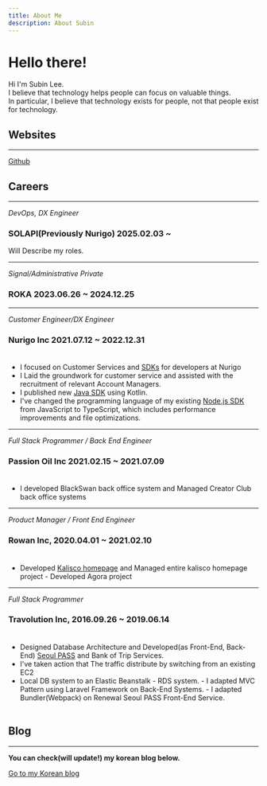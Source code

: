 ```yaml
---
title: About Me
description: About Subin
---
```


# Hello there!

Hi I'm Subin Lee.<br />
I believe that technology helps people can focus on valuable things.<br />
In particular, I believe that technology exists for people, not that people exist for technology.

## Websites

---

[Github](https://github.com/Palbahngmiyine)

## Careers

---

_DevOps, DX Engineer_

### SOLAPI(Previously Nurigo) 2025.02.03 ~

Will Describe my roles.

---

_Signal/Administrative Private_

### ROKA 2023.06.26 ~ 2024.12.25

---

_Customer Engineer/DX Engineer_

### Nurigo Inc 2021.07.12 ~ 2022.12.31 <br/><br/>

- I focused on Customer Services and [SDKs](https://github.com/solapi) for
developers at Nurigo
- I Laid the groundwork for customer service and assisted with the
recruitment of relevant Account Managers.
- I published new [Java SDK](https://github.com/nurigo/java-sdk) using Kotlin.
- I've changed
the programming language of my existing [Node.js
SDK](https://www.npmjs.com/package/solapi) from JavaScript to TypeScript,
which includes performance improvements and file optimizations.

---

_Full Stack Programmer / Back End Engineer_

### Passion Oil Inc 2021.02.15 ~ 2021.07.09 <br /><br />

- I developed BlackSwan back office system and Managed Creator Club back
office systems

---

_Product Manager / Front End Engineer_

### Rowan Inc, 2020.04.01 ~ 2021.02.10 <br /><br />

- Developed [Kalisco homepage](https://kalisco.co.kr) and Managed entire
kalisco homepage project - Developed Agora project

---

_Full Stack Programmer_<br />

### Travolution Inc, 2016.09.26 ~ 2019.06.14 <br /><br />

- Designed Database Architecture and Developed(as Front-End, Back-End)
[Seoul PASS](https://www.seoultravelpass.com) and Bank of Trip Services.
- I've
taken action that The traffic distribute by switching from an existing EC2
- Local DB system to an Elastic Beanstalk - RDS system. - I adapted MVC Pattern
using Laravel Framework on Back-End Systems. - I adapted Bundler(Webpack) on
Renewal Seoul PASS Front-End Service.<br /><br />

## Blog

---

**You can check(will update!) my korean blog below.**

[Go to my Korean blog](https://blog.subux.dev)
